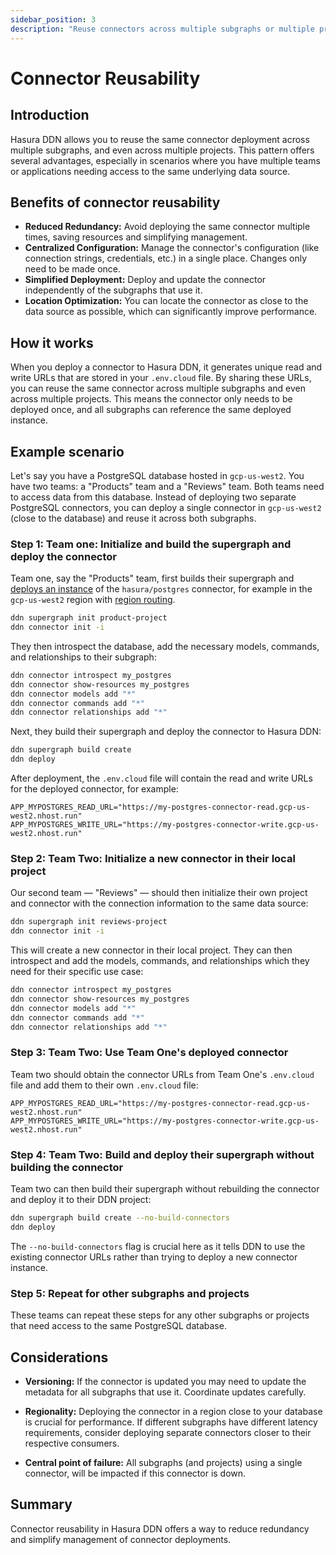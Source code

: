 ```yaml
---
sidebar_position: 3
description: "Reuse connectors across multiple subgraphs or multiple projects"
---
```


# Connector Reusability

## Introduction

Hasura DDN allows you to reuse the same connector deployment across multiple subgraphs, and even across multiple
projects. This pattern offers several advantages, especially in scenarios where you have multiple teams or applications
needing access to the same underlying data source.

## Benefits of connector reusability

- **Reduced Redundancy:** Avoid deploying the same connector multiple times, saving resources and simplifying
  management.
- **Centralized Configuration:** Manage the connector's configuration (like connection strings, credentials, etc.) in a
  single place. Changes only need to be made once.
- **Simplified Deployment:** Deploy and update the connector independently of the subgraphs that use it.
- **Location Optimization:** You can locate the connector as close to the data source as possible, which can
  significantly improve performance.

## How it works

When you deploy a connector to Hasura DDN, it generates unique read and write URLs that are stored in your `.env.cloud`
file. By sharing these URLs, you can reuse the same connector across multiple subgraphs and even across multiple
projects. This means the connector only needs to be deployed once, and all subgraphs can reference the same deployed
instance.

## Example scenario

Let's say you have a PostgreSQL database hosted in `gcp-us-west2`. You have two teams: a "Products" team and a "Reviews"
team. Both teams need to access data from this database. Instead of deploying two separate PostgreSQL connectors, you
can deploy a single connector in `gcp-us-west2` (close to the database) and reuse it across both subgraphs.

### Step 1: Team one: Initialize and build the supergraph and deploy the connector

Team one, say the "Products" team, first builds their supergraph and
[deploys an instance](/deployment/hasura-ddn/deploy-to-ddn.mdx) of the `hasura/postgres` connector, for example in the
`gcp-us-west2` region with [region routing](/deployment/hasura-ddn/region-routing.mdx).

```sh
ddn supergraph init product-project
ddn connector init -i
```

They then introspect the database, add the necessary models, commands, and relationships to their subgraph:

```sh
ddn connector introspect my_postgres
ddn connector show-resources my_postgres
ddn connector models add "*"
ddn connector commands add "*"
ddn connector relationships add "*"
```

Next, they build their supergraph and deploy the connector to Hasura DDN:

```sh
ddn supergraph build create
ddn deploy
```

After deployment, the `.env.cloud` file will contain the read and write URLs for the deployed connector, for example:

```env
APP_MYPOSTGRES_READ_URL="https://my-postgres-connector-read.gcp-us-west2.nhost.run"
APP_MYPOSTGRES_WRITE_URL="https://my-postgres-connector-write.gcp-us-west2.nhost.run"
```

### Step 2: Team Two: Initialize a new connector in their local project

Our second team — "Reviews" — should then initialize their own project and connector with the connection information to
the same data source:

```sh
ddn supergraph init reviews-project
ddn connector init -i
```

This will create a new connector in their local project. They can then introspect and add the models, commands, and
relationships which they need for their specific use case:

```sh
ddn connector introspect my_postgres
ddn connector show-resources my_postgres
ddn connector models add "*"
ddn connector commands add "*"
ddn connector relationships add "*"
```

### Step 3: Team Two: Use Team One's deployed connector

Team two should obtain the connector URLs from Team One's `.env.cloud` file and add them to their own `.env.cloud` file:

```env
APP_MYPOSTGRES_READ_URL="https://my-postgres-connector-read.gcp-us-west2.nhost.run"
APP_MYPOSTGRES_WRITE_URL="https://my-postgres-connector-write.gcp-us-west2.nhost.run"
```

### Step 4: Team Two: Build and deploy their supergraph without building the connector

Team two can then build their supergraph without rebuilding the connector and deploy it to their DDN project:

```sh
ddn supergraph build create --no-build-connectors
ddn deploy
```

The `--no-build-connectors` flag is crucial here as it tells DDN to use the existing connector URLs rather than trying
to deploy a new connector instance.

### Step 5: Repeat for other subgraphs and projects

These teams can repeat these steps for any other subgraphs or projects that need access to the same PostgreSQL database.

## Considerations

- **Versioning:** If the connector is updated you may need to update the metadata for all subgraphs that use it.
  Coordinate updates carefully.

- **Regionality:** Deploying the connector in a region close to your database is crucial for performance. If different
  subgraphs have different latency requirements, consider deploying separate connectors closer to their respective
  consumers.

- **Central point of failure:** All subgraphs (and projects) using a single connector, will be impacted if this
  connector is down.

## Summary

Connector reusability in Hasura DDN offers a way to reduce redundancy and simplify management of connector deployments.
